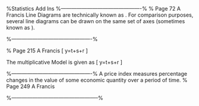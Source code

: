 \section{TSA}

%Statistics Add Ins
%----------------------------------------------%
% Page 72 A Francis
Line Diagrams are technically known as \emph{historiograms}. 
For comparison purposes, several
line diagrams can be drawn on the same set of axes 
(sometimes known as \emph{multiple line diagrams}).

%----------------------------------------------%

% Page 215 A Francis
\subsection*{Time Series :  Additive Models}
\[ y=t+s+r \]
\begin{itemize}
\item $y$ is a given time series value,
\item $t$ is the trend component
\item $s$ is the seasonal component
\item $r$ is the residual component
\end{itemize}
The multiplicative Model is given as
\[ y=t+s+r \]

\subsection*{Time Series :  Forecasting}

%----------------------------------------------%
\subsection*{Index number notation}
A price index measures percentage changes in the value of some economic quantity over a period of time.
% Page 249 A Francis
\begin{itemize}
\item $p_o$ is the price at the \emph{base} time point,
\item $p_n$ is the price at some other time point (i.e. time point $n$),
\item $q_o$ is the quantity at the \emph{base} time point,
\item $q_n$ is the quantity at some other time point (i.e. time point $n$).
\end{itemize}%--------------------------------------------------%
